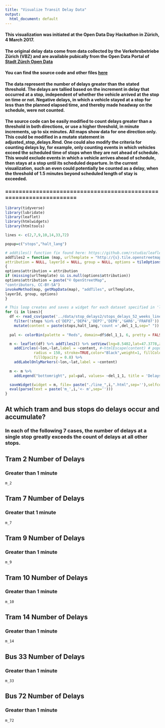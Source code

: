 ```yaml
---
title: "Visualize Transit Delay Data"
output:
  html_document: default
---
```


#### This visualization was initiated at the Open Data Day Hackathon in Zürich, 4 March 2017.

#### The original delay data come from data collected by the Verkehrsbetriebe Zürich (VBZ) and are available pubically from the Open Data Portal of [Stadt Zürch Open Data](https://data.stadt-zuerich.ch/dataset?sort=score+desc%2C+metadata_modified+desc&tags=vbz)

#### You can find the source code and other files [here](https://github.com/OpenDataDayZurich2016/visualization_delays)

#### The data represent the number of delays greater than the stated threshold.  The delays are tallied based on the increment in delay that occurred at a stop, independent of whether the vehicle arrived at the stop on time or not.  Negative delays, in which a vehicle stayed at a stop for less than the planned elapsed time, and thereby made headway on the schedule, were not counted.  

#### The source code can be easily modified to count delays greater than a threshold in both directions, or use a higher threshold, in minute increments, up to six minutes.  All maps show data for one direction only. This could be modified in a mutate statement in adjusted\_stop\_delays.Rmd. One could also modify the criteria for counting delays by, for example, only counting events in which vehicles exceed the scheduled time of stops when they are not ahead of schedule.  This would exclude events in which a vehicle arrives ahead of schedule, then stays at a stop until its scheduled departure. In the current visualization, such an even could potentially be counted as a delay, when the threshold of 1.5 minutes beyond scheduled length of stay is exceeded.

### ==================================================================

```r
library(tidyverse)
library(lubridate)
library(leaflet)
library(htmlwidgets)
library(htmltools)
```

```r
lines <- c(2,7,9,10,14,33,72)

popup=c("stops","halt_lang")

# addtiles() function fix found here: https://github.com/rstudio/leaflet/issues/192
addTiles2 = function (map, urlTemplate = "http://{s}.tile.openstreetmap.org/{z}/{x}/{y}.png",
attribution = NULL, layerId = NULL, group = NULL, options = tileOptions())
{
options$attribution = attribution
if (missing(urlTemplate) && is.null(options$attribution))
options$attribution = paste("© OpenStreetMap",
"contributors, CC-BY-SA")
invokeMethod(map, getMapData(map), "addTiles", urlTemplate,
layerId, group, options)
}

# This loop creates and saves a widget for each dataset specified in 'lines'
for (i in lines){
  df <- read_csv(paste('../data/stop_delays2/stops_delays_52_weeks_line_',i,'.csv',sep='')) %>%
    filter(!stops %in% c('DEP2','DEP4','DEP7','DEP8','GAR6','FRAF07')) %>%
    mutate(content = paste(stops,halt_lang,'count =',del_1_1,sep=" "))
  
  pal <- colorBin(palette = "Reds", domain=df$del_1_1, 6, pretty = FALSE)

  m <- leaflet(df) %>% addTiles2() %>% setView(lng=8.5402,lat=47.3778,zoom=12) %>%
    addCircles(~lon,~lat,label = ~content, #~htmlEscape(content) # popup= ~halt_lang, goes in addCircles
             radius = 150, stroke=TRUE,color="Black",weight=1, fillColor = pal(df$del_1_1),
             fillOpacity = 0.8) %>%
    addLabelOnlyMarkers(~lon,~lat,label = ~content)
    
  m <- m %>%
    addLegend("bottomright", pal=pal, values= ~del_1_1, title = 'Delays > 1 min', opacity =0.8)

  saveWidget(widget = m, file= paste("./line_",i,".html",sep=''),selfcontained = TRUE)
  eval(parse(text = paste('m_',i,'<- m',sep='')))
}
```
## At which tram and bus stops do delays occur and accumulate?
### In each of the following 7 cases, the number of delays at a single stop greatly exceeds the count of delays at all other stops.

## Tram 2 Number of Delays
### Greater than 1 minute
```r
m_2
```



## Tram 7 Number of Delays
### Greater that 1 minute

```r
m_7
```

## Tram 9 Number of Delays

### Greater than 1 minute


```r
m_9
```

## Tram 10 Number of Delays

### Greater than 1 minute
```r
m_10
```

## Tram 14 Number of Delays

### Greater than 1 minute
```r
m_14
```

## Bus 33 Number of Delays

### Greater than 1 minute
```r
m_33
```

## Bus 72 Number of Delays

### Greater than 1 minute
```r
m_72
```

